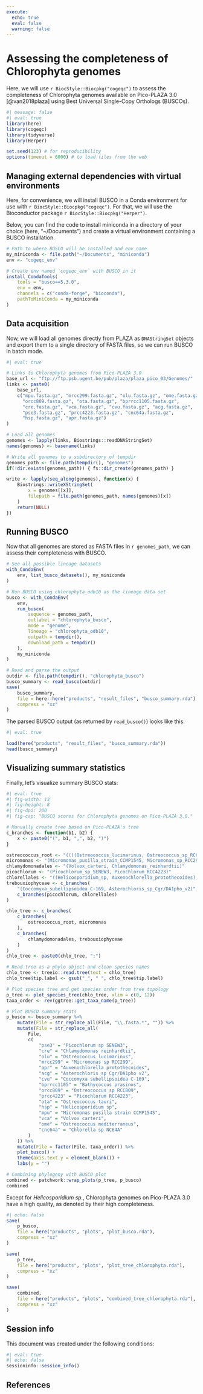 ```yaml
---
execute: 
  echo: true
  eval: false
  warning: false
---
```


# Assessing the completeness of Chlorophyta genomes

Here, we will use `r BiocStyle::Biocpkg("cogeqc")` to assess the completeness 
of Chlorophyta genomes available on Pico-PLAZA 3.0 [@van2018plaza] using 
Best Universal Single-Copy Orthologs (BUSCOs).

```r
#| message: false
#| eval: true
library(here)
library(cogeqc)
library(tidyverse)
library(Herper)

set.seed(123) # for reproducibility
options(timeout = 6000) # to load files from the web
```


## Managing external dependencies with virtual environments

Here, for convenience, we will install BUSCO in a Conda environment for use
with `r BiocStyle::Biocpkg("cogeqc")`. For that, we will use
the Bioconductor package `r BiocStyle::Biocpkg("Herper")`.

Below, you can find the code to install miniconda in a directory of your
choice (here, "~/Documents") and create a virtual environment containing
a BUSCO installation.


```r
# Path to where BUSCO will be installed and env name
my_miniconda <- file.path("~/Documents", "miniconda")
env <- "cogeqc_env"

# Create env named `cogeqc_env` with BUSCO in it
install_CondaTools(
    tools = "busco==5.3.0", 
    env = env, 
    channels = c("conda-forge", "bioconda"),
    pathToMiniConda = my_miniconda
)
```

## Data acquisition

Now, we will load all genomes directly from PLAZA as `DNAStringSet` objects
and export them to a single directory of FASTA files, so we can run
BUSCO in batch mode.

```r
#| eval: true

# Links to Chlorophyta genomes from Pico-PLAZA 3.0
base_url <- "ftp://ftp.psb.ugent.be/pub/plaza/plaza_pico_03/Genomes/"
links <- paste0(
    base_url, 
    c("mpu.fasta.gz", "mrcc299.fasta.gz", "olu.fasta.gz", "ome.fasta.gz",
      "orcc809.fasta.gz", "ota.fasta.gz", "bprrcc1105.fasta.gz",
      "cre.fasta.gz", "vca.fasta.gz", "cvu.fasta.gz", "acg.fasta.gz",
      "pse3.fasta.gz", "prcc4223.fasta.gz", "cnc64a.fasta.gz", 
      "hsp.fasta.gz", "apr.fasta.gz")
)

# Load all genomes
genomes <- lapply(links, Biostrings::readDNAStringSet)
names(genomes) <- basename(links)

# Write all genomes to a subdirectory of tempdir
genomes_path <- file.path(tempdir(), "genomes")
if(!dir.exists(genomes_path)) { fs::dir_create(genomes_path) }

write <- lapply(seq_along(genomes), function(x) {
    Biostrings::writeXStringSet(
        x = genomes[[x]], 
        filepath = file.path(genomes_path, names(genomes)[x])
    )
    return(NULL)
})
```

## Running BUSCO

Now that all genomes are stored as FASTA files in `r genomes_path`, we
can assess their completeness with BUSCO.

```r
# See all possible lineage datasets
with_CondaEnv(
    env, list_busco_datasets(), my_miniconda
)

# Run BUSCO using chlorophyta_odb10 as the lineage data set
busco <- with_CondaEnv(
    env,
    run_busco(
        sequence = genomes_path, 
        outlabel = "chlorophyta_busco",
        mode = "genome",
        lineage = "chlorophyta_odb10",
        outpath = tempdir(),
        download_path = tempdir()
    ),
    my_miniconda
)

# Read and parse the output
outdir <- file.path(tempdir(), "chlorophyta_busco")
busco_summary <- read_busco(outdir)
save(
    busco_summary,
    file = here::here("products", "result_files", "busco_summary.rda"),
    compress = "xz"
)
```

The parsed BUSCO output (as returned by `read_busco()`) looks like this:

```r
#| eval: true

load(here("products", "result_files", "busco_summary.rda"))
head(busco_summary)
```


## Visualizing summary statistics

Finally, let's visualize summary BUSCO stats:

```r
#| eval: true
#| fig-width: 13
#| fig-height: 8
#| fig-dpi: 200
#| fig-cap: "BUSCO scores for Chlorophyta genomes on Pico-PLAZA 3.0."

# Manually create tree based on Pico-PLAZA's tree
c_branches <- function(b1, b2) {
    x <- paste0("(", b1, ",", b2, ")")
}

ostreococcus_root <- "((((Ostreococcus_lucimarinus, Ostreococcus_sp_RCC809), Ostreococcus_tauri), Ostreococcus_mediterraneus), Bathycoccus_prasinos)"
micromonas <- "(Micromonas_pusilla_strain_CCMP1545, Micromonas_sp_RCC299)"
chlamydomonadales <- "(Volvox_carteri, Chlamydomonas_reinhardtii)"
picochlorum <- "(Picochlorum_sp_SENEW3, Picochlorum_RCC4223)"
chlorellales <- "((Helicosporidium_sp, Auxenochlorella_protothecoides), Chlorella_sp_NC64A)"
trebouxiophyceae <- c_branches(
    "(Coccomyxa_subellipsoidea_C-169, Asterochloris_sp_Cgr/DA1pho_v2)", 
    c_branches(picochlorum, chlorellales)
)

chlo_tree <- c_branches(
    c_branches(
        ostreococcus_root, micromonas
    ),
    c_branches(
        chlamydomonadales, trebouxiophyceae
    )
)
chlo_tree <- paste0(chlo_tree, ";")

# Read tree as a phylo object and clean species names
chlo_tree <- treeio::read.tree(text = chlo_tree)
chlo_tree$tip.label <- gsub("_", " ", chlo_tree$tip.label)

# Plot species tree and get species order from tree topology
p_tree <- plot_species_tree(chlo_tree, xlim = c(0, 12))
taxa_order <- rev(ggtree::get_taxa_name(p_tree)) 

# Plot BUSCO summary stats
p_busco <- busco_summary %>%
    mutate(File = str_replace_all(File, "\\.fasta.*", "")) %>%
    mutate(File = str_replace_all(
        File,
        c(
            "pse3" = "Picochlorum sp SENEW3",
            "cre" = "Chlamydomonas reinhardtii",
            "olu" = "Ostreococcus lucimarinus",
            "mrcc299" = "Micromonas sp RCC299",
            "apr" = "Auxenochlorella protothecoides",
            "acg" = "Asterochloris sp Cgr/DA1pho v2",
            "cvu" = "Coccomyxa subellipsoidea C-169",
            "bprrcc1105" = "Bathycoccus prasinos",
            "orcc809" = "Ostreococcus sp RCC809",
            "prcc4223" = "Picochlorum RCC4223",
            "ota" = "Ostreococcus tauri",
            "hsp" = "Helicosporidium sp",
            "mpu" = "Micromonas pusilla strain CCMP1545",
            "vca" = "Volvox carteri",
            "ome" = "Ostreococcus mediterraneus",
            "cnc64a" = "Chlorella sp NC64A"
        )
    )) %>%
    mutate(File = factor(File, taxa_order)) %>%
    plot_busco() +
    theme(axis.text.y = element_blank()) +
    labs(y = "")

# Combining phylogeny with BUSCO plot
combined <- patchwork::wrap_plots(p_tree, p_busco)
combined
```

Except for *Helicosporidium sp.*, Chlorophyta genomes on Pico-PLAZA 3.0 have
a high quality, as denoted by their high completeness.

```r
#| echo: false
save(
    p_busco, 
    file = here("products", "plots", "plot_busco.rda"), 
    compress = "xz"
)

save(
    p_tree, 
    file = here("products", "plots", "plot_tree_chlorophyta.rda"), 
    compress = "xz"
)

save(
    combined, 
    file = here("products", "plots", "combined_tree_chlorophyta.rda"), 
    compress = "xz"
)
```

## Session info {.unnumbered}

This document was created under the following conditions:

```r
#| eval: true
#| echo: false
sessioninfo::session_info()
```

## References {.unnumbered}

